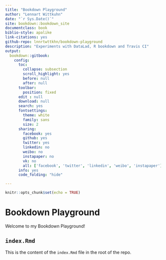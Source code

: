```yaml
--- 
title: "Bookdown Playground"
author: "Lennart Wittkuhn"
date: "`r Sys.Date()`"
site: bookdown::bookdown_site
documentclass: book
biblio-style: apalike
link-citations: yes
github-repo: lnnrtwttkhn/bookdown-playground
description: "Experiments with DataLad, R bookdown and Travis CI"
output:
  bookdown::gitbook:
    config:
      toc:
        collapse: subsection
        scroll_highlight: yes
        before: null
        after: null
      toolbar:
        position: fixed
      edit : null
      download: null
      search: yes
      fontsettings:
        theme: white
        family: sans
        size: 2
      sharing:
        facebook: yes
        github: yes
        twitter: yes
        linkedin: no
        weibo: no
        instapaper: no
        vk: no
        all: ['facebook', 'twitter', 'linkedin', 'weibo', 'instapaper']
      info: yes
      code_folding: "hide"

---
```

```r
knitr::opts_chunk$set(echo = TRUE)
```

# Bookdown Playground

Welcome to my Bookdown Playground!

## `index.Rmd`

This is the content of the `index.Rmd` file in the root of the repo.

